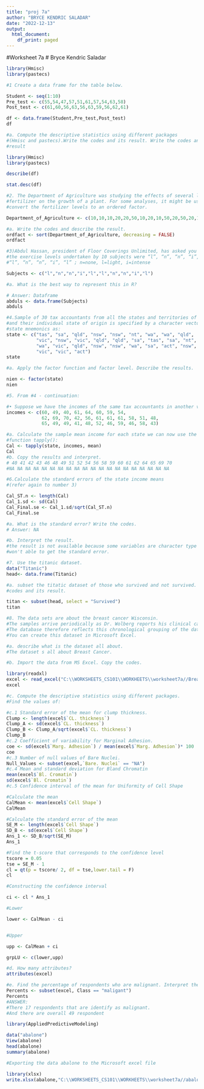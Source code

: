 ```yaml
---
title: "proj 7a"
author: "BRYCE KENDRIC SALADAR"
date: "2022-12-13"
output:
  html_document:
    df_print: paged
---
```








#Worksheet 7a
# Bryce Kendric Saladar

```R
library(Hmisc)
library(pastecs)
```
\hfill\break
```R
#1 Create a data frame for the table below.

Student <- seq(1:10)
Pre_test <- c(55,54,47,57,51,61,57,54,63,58)
Post_test <- c(61,60,56,63,56,63,59,56,62,61)

df <- data.frame(Student,Pre_test,Post_test)
df
```
\hfill\break
```R
#a. Compute the descriptive statistics using different packages 
#(Hmisc and pastecs).Write the codes and its result. Write the codes and its
#result

library(Hmisc)
library(pastecs)

describe(df)

stat.desc(df)
```
\hfill\break
```R
#2. The Department of Agriculture was studying the effects of several levels ofa
#fertilizer on the growth of a plant. For some analyses, it might be useful to 
#convert the fertilizer levels to an ordered factor.

Department_of_Agriculture <- c(10,10,10,20,20,50,10,20,10,50,20,50,20,10)
```
\hfill\break
```R
#a. Write the codes and describe the result.
ordfact <- sort(Department_of_Agriculture, decreasing = FALSE)
ordfact
```
\hfill\break
```R

#3)Abdul Hassan, president of Floor Coverings Unlimited, has asked you to study
#the exercise levels undertaken by 10 subjects were “l”, “n”, “n”, “i”, “l” ,
#“l”, “n”, “n”, “i”, “l” ; n=none, l=light, i=intense

Subjects <- c("l","n","n","i","l","l","n","n","i","l")
```
\hfill\break
```R
#a. What is the best way to represent this in R?

# Answer: Dataframe 
abduls <- data.frame(Subjects)
abduls 
```
\hfill\break
```R
#4.Sample of 30 tax accountants from all the states and territories of Australia 
#and their individual state of origin is specified by a character vector of 
#state mnemonics as:
state <- c("tas", "sa", "qld", "nsw", "nsw", "nt", "wa", "wa", "qld",
           "vic", "nsw", "vic", "qld", "qld", "sa", "tas", "sa", "nt",
           "wa", "vic", "qld", "nsw", "nsw", "wa", "sa", "act", "nsw",
           "vic", "vic", "act")
state  
```
\hfill\break
```R
#a. Apply the factor function and factor level. Describe the results.

nien <- factor(state)
nien
```
\hfill\break
```R
#5. From #4 - continuation:

#• Suppose we have the incomes of the same tax accountants in another vector (in
incomes <- c(60, 49, 40, 61, 64, 60, 59, 54,
             62, 69, 70, 42, 56, 61, 61, 61, 58, 51, 48,
             65, 49, 49, 41, 48, 52, 46, 59, 46, 58, 43)
```
\hfill\break
```R
#a. Calculate the sample mean income for each state we can now use the special
#function tapply():
Cal <- tapply(state, incomes, mean)
Cal
#b. Copy the results and interpret.
# 40 41 42 43 46 48 49 51 52 54 56 58 59 60 61 62 64 65 69 70 
#NA NA NA NA NA NA NA NA NA NA NA NA NA NA NA NA NA NA NA NA
```
\hfill\break
```R
#6.Calculate the standard errors of the state income means 
#(refer again to number 3)

Cal_ST.n <- length(Cal)
Cal_1.sd <- sd(Cal)
Cal_Final.se <- Cal_1.sd/sqrt(Cal_ST.n)
Cal_Final.se
```
\hfill\break
```R
#a. What is the standard error? Write the codes.
# Answer: NA

#b. Interpret the result.
#the result is not available because some variables are character type so it 
#won't able to get the standard error.
```
\hfill\break
```R

#7. Use the titanic dataset.
data("Titanic")
head<- data.frame(Titanic)

#a. subset the titatic dataset of those who survived and not survived. Show the
#codes and its result.

titan <- subset(head, select = "Survived")
titan
```
\hfill\break
```R
#8. The data sets are about the breast cancer Wisconsin. 
#The samples arrive periodically as Dr. Wolberg reports his clinical cases. 
#The database therefore reflects this chronological grouping of the data. 
#You can create this dataset in Microsoft Excel.
```

```R
#a. describe what is the dataset all about.
#The dataset s all about Breast Cancer.

#b. Import the data from MS Excel. Copy the codes.

library(readxl)
excel <- read_excel("C:\\WORKSHEETS_CS101\\WORKHEETS\\worksheet7a//Breast_Cancer.xlsx")
excel
```
\hfill\break
```r
#c. Compute the descriptive statistics using different packages. 
#Find the values of:

#c.1 Standard error of the mean for clump thickness.
Clump <- length(excel$`CL. thickness`)
Clump_A <- sd(excel$`CL. thickness`)
Clump_B <- Clump_A/sqrt(excel$`CL. thickness`)
Clump_B
#c.2 Coefficient of variability for Marginal Adhesion.
coe <- sd(excel$`Marg. Adhesion`) / mean(excel$`Marg. Adhesion`)* 100
coe
#c.3 Number of null values of Bare Nuclei.
Null_Values <- subset(excel,`Bare. Nuclei` == "NA")
#c.4 Mean and standard deviation for Bland Chromatin
mean(excel$`Bl. Cromatin`)
sd(excel$`Bl. Cromatin`)
#c.5 Confidence interval of the mean for Uniformity of Cell Shape

#Calculate the mean
CalMean <- mean(excel$`Cell Shape`)
CalMean

#Calculate the standard error of the mean
SE_M <- length(excel$`Cell Shape`)
SD_B <- sd(excel$`Cell Shape`)
Ans_1 <- SD_B/sqrt(SE_M)
Ans_1
```
\hfill\break
```R
#Find the t-score that corresponds to the confidence level
tscore = 0.05
tse = SE_M - 1
cl = qt(p = tscore/ 2, df = tse,lower.tail = F)
cl

#Constructing the confidence interval

ci <- cl * Ans_1

#Lower

lower <- CalMean - ci


#Upper

upp <- CalMean + ci

grpLU <- c(lower,upp)

```
\hfill\break
```R
#d. How many attributes?
attributes(excel)

#e. Find the percentage of respondents who are malignant. Interpret the results.
Percents <- subset(excel, Class == "maligant")
Percents
#ANSWER:
#There 17 respondents that are identify as malignant.
#And there are overall 49 respondent
```
\hfill\break
```R
library(AppliedPredictiveModeling)

data("abalone")
View(abalone)
head(abalone)
summary(abalone)
```
\hfill\break
```R
#Exporting the data abalone to the Microsoft excel file

library(xlsx)
write.xlsx(abalone,"C:\\WORKSHEETS_CS101\\WORKHEETS\\worksheet7a//abalone.xlsx")
```




